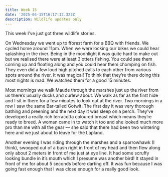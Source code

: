 ```yaml
---
title: Week 15
date: '2025-04-15T16:17:12.322Z'
description: Wildlife updates only
---
```


This week I’ve just got three wildlife stories.

On Wednesday we went up to fforest farm for a BBQ with friends. We cycled home around 11pm. When we were locking our bikes we could hear splashing in the river. Being in the moonlight it was quite hard to make out but we realised there were at least 3 otters fishing. You could see them coming up and floating along and you could hear them chomping on fish. They even did a few loud high pitched calls to each other from various spots around the river. It was magical! To think that they’re there doing this most nights is mad. We watched them for a good 15 minutes.

Most mornings we walk Maude through the marshes just up the river from us there’s usually ducks and curlew about. We walk as far as the first hide and I sit in there for a few minutes to look out at the river. Two mornings in a row I saw the same Bar-tailed Gotwit. The first day it was very thorough bathing and preening and the next day it was sleep on a perch. They’ve developed a really rich terracotta coloured breast which means they’re ready to breed. A woman came in to watch it too and she looked much more pro than me with all the gear — she said that there had been two wintering here and we just about to leave for the Lapland.

Another evening I was riding through the marshes and a sparrowhawk (I think), swooped out of a bush right in front of my head and then flew along only about 2 meters in front of me just at eye line. It had some scruffy looking bundle in it’s mouth which I presume was another bird! It stayed in front of me for about 5 seconds before darting off. It was fun because I was going fast enough that I was close enough for a really good look.
